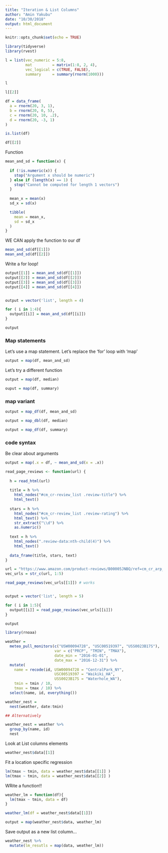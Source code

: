 ```yaml
---
title: "Iteration & List Columns"
author: "Amin Yakubu"
date: "10/30/2018"
output: html_document
---
```


```r
knitr::opts_chunk$set(echo = TRUE)
```

```r
library(tidyverse)
library(rvest)
```

```r
l = list(vec_numeric = 5:8,
         mat         = matrix(1:8, 2, 4),
         vec_logical = c(TRUE, FALSE),
         summary     = summary(rnorm(1000)))

l

l[[2]]
```

```r
df = data_frame(
  a = rnorm(20, 3, 1),
  b = rnorm(20, 0, 5),
  c = rnorm(20, 10, .2),
  d = rnorm(20, -3, 1)
)

is.list(df)

df[[2]]
```

Function 

```r
mean_and_sd = function(x) {
  
  if (!is.numeric(x)) {
    stop("Argument x should be numeric")
  } else if (length(x) == 1) {
    stop("Cannot be computed for length 1 vectors")
  }
  
  mean_x = mean(x)
  sd_x = sd(x)

  tibble(
    mean = mean_x, 
    sd = sd_x
  )
}

```

WE CAN apply the function to our df

```r
mean_and_sd(df[[1]])
mean_and_sd(df[[2]])
```

Write a for loop!

```r

output[[1]] = mean_and_sd(df[[1]])
output[[2]] = mean_and_sd(df[[2]])
output[[3]] = mean_and_sd(df[[3]])
output[[4]] = mean_and_sd(df[[4]])


output = vector('list', length = 4)

for ( i in 1:4){
  output[[i]] = mean_and_sd(df[[i]])
}

output
```

### Map statements

Let's use a map statement. Let's replace the 'for' loop with 'map'

```r
output = map(df, mean_and_sd)
```

Let's try a different function

```r

output = map(df, median)

ouput = map(df, summary)
```


### map variant

```r
output = map_df(df, mean_and_sd)

output = map_dbl(df, median)

output = map_df(df, summary)
```

### code syntax

Be clear about arguments
```r
output = map(.x = df, ~ mean_and_sd(x = .x))
```

```r
read_page_reviews <- function(url) {
  
  h = read_html(url)
  
  title = h %>%
    html_nodes("#cm_cr-review_list .review-title") %>%
    html_text()
  
  stars = h %>%
    html_nodes("#cm_cr-review_list .review-rating") %>%
    html_text() %>%
    str_extract("\\d") %>%
    as.numeric()
  
  text = h %>%
    html_nodes(".review-data:nth-child(4)") %>%
    html_text()
  
  data_frame(title, stars, text)
}

```

```r
url = "https://www.amazon.com/product-reviews/B00005JNBQ/ref=cm_cr_arp_d_viewopt_rvwer?ie=UTF8&reviewerType=avp_only_reviews&sortBy=recent&pageNumber="
vec_urls = str_c(url, 1:5)

read_page_reviews(vec_urls[[1]]) # works


output = vector('list', length = 5)

for ( i in 1:5){
  output[[i]] = read_page_reviews(vec_urls[[i]])
}

output

```




```r
library(rnoaa)

weather = 
  meteo_pull_monitors(c("USW00094728", "USC00519397", "USS0023B17S"),
                      var = c("PRCP", "TMIN", "TMAX"), 
                      date_min = "2016-01-01",
                      date_max = "2016-12-31") %>%
  mutate(
    name = recode(id, USW00094728 = "CentralPark_NY", 
                      USC00519397 = "Waikiki_HA",
                      USS0023B17S = "Waterhole_WA"),
    tmin = tmin / 10,
    tmax = tmax / 10) %>%
  select(name, id, everything())
```


```r
weather_nest = 
  nest(weather, date:tmin)

## Alternatively 

weather_nest = weather %>% 
  group_by(name, id)
  nest
```

Look at List columns elements

```r
weather_nest$data[[1]] 
```

Fit a location specific regression

```r
lm(tmax ~ tmin, data = weather_nest$data[[1]] )
lm(tmax ~ tmin, data = weather_nest$data[[2]] )
```


WRite a function!!

```r
weather_lm = function(df){
  lm(tmax ~ tmin, data = df)
}
```

```r
weather_lm(df = weather_nest$data[[1]])
```

```r
output = map(weather_nest$data, weather_lm)
```


Save output as a new list column...

```r
weather_nest %>% 
  mutate(lm_resutls = map(data, weather_lm))
```










































